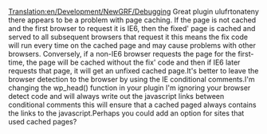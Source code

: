 [[Translation:en/Development/NewGRF/Debugging]]
Great plugin   ulufrtonateny there appears to be a problem with page caching. If the page is not cached and the first browser to request it is IE6, then the  fixed' page is cached and served to all subsequent browsers that request it   this means the fix code will run every time on the cached page and may cause problems with other browsers. Conversely, if a non-IE6 browser requests the page for the first-time, the page will be cached without the  fix' code and then if IE6 later requests that page, it will get an unfixed cached page.It's better to leave the browser detection to the browser by using the IE conditional comments.I'm changing the wp_head() function in your plugin   I'm ignoring your browser detect code and will always write out the javascript links between conditional comments   this will ensure that a cached paged always contains the links to the javascript.Perhaps you could add an option for sites that used cached pages?